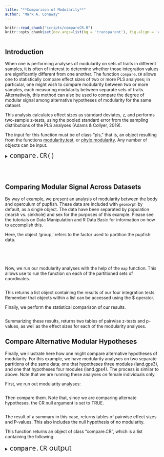 ```yaml
---
title: "**Comparison of Modularity**"
author: "Mark A. Conaway"
---
```


```r
knitr::read_chunk("scripts/compareCR.R")
knitr::opts_chunk$set(dev.args=list(bg = 'transparent'), fig.align = 'center', class.source = ".custom-inline", class.output = ".custom-inline")
```

```r

```

## **Introduction** 

When one is performing analyses of modularity on sets of traits in different samples, it is often of interest to determine whether those integration values are significantly different from one another. The function `compare.CR` allows one to statistically compare effect sizes of two or more PLS analyses; in particular, one might wish to compare modularity between two or more samples, each measuring modularity between separate sets of traits. Alternatively, this method can also be used to compare the degree of modular signal among alternative hypotheses of modularity for the same dataset.

This analysis calculates effect sizes as standard deviates, z, and performs two-sample z-tests, using the pooled standard error from the sampling distributions of the PLS analyses (Adams & Collyer, 2019).

The input for this function must be of class "pls," that is, an object resulting from the functions [modularity.test](), or [phylo.modularity](). Any number of objects can be input.

<div class = "func">
<details>
  <summary> <font size="+2"> `compare.CR()` </font> </summary>
  
* $...$: saved analyses of class CR
* $CR.null$: A logical (TRUE/FALSE) value to indicate whether a Null CR model (no modularity) should also be included in analysis. When comparing alternative hypotheses of modularity, this should be set to TRUE.
* $two.tailed$: A logical value to indicate whether a two-tailed test (typical and default) should be performed.

</details>
</div>
<br></br>

## **Comparing Modular Signal Across Datasets**

By way of example, we present an analysis of modularity between the body and operculum of pupfish. These data are included with `geomorph` by default, as a single object. The data have been separated by population (marsh vs. sinkhole) and sex for the purposes of this example. Please see the tutorials on  Data Manipulation and R Data Basic for information on how to accomplish this.

Here, the object 'group,' refers to the factor used to partition the pupfish data.

<div class = "code">
```r

```
</div>
<br></br>

Now, we run our modularity analyses with the help of the `map` function. This allows use to run the function on each of the partitioned sets of coordinates.

<div class = "code">
```r

```
</div>

This returns a list object containing the results of our four integration tests. Remember that objects within a list can be accessed using the $ operator.

Finally, we perform the statistical comparison of our results.

<div class = "code">
```r

```
</div>

Summarizing these results, returns two tables of pairwise z-tests and p-values, as well as the effect sizes for each of the modularity analyses. 

## **Compare Alternative Modular Hypotheses**

Finally, we illustrate here how one might compare alternative hypotheses of modularity. For this example, we have modularity analyses on two separate partitions of the same data; one that hypotheses three modules (land.gps3), and one that hypotheses four modules (land.gps4). The process is similar to above. Note that we are running these analyses on female individuals only.

First, we run out modularity analyses:

<div class = "code">
```r

```
</div>

Then compare them. Note that, since we are comparing alternate hypotheses, the CR.null argument is set to TRUE.

<div class = "code">
```r

```
</div>

The result of a summary in this case, returns tables of pairwise effect sizes and P-values. This also includes the null hypothesis of no modularity.

This function returns an object of class "compare.CR", which is a list containing the following:

<div class = "func">
<details>
  <summary> <font size="+2"> `compare.CR` output </font> </summary>
  
* $sample.z$:	A vector of effect sizes for each sample.
* $sample.r.sd$: A vector of standard deviations for each sampling distribution (following Box-Cox transformation).
* $pairwise.z$:	A matrix of pairwise, two-sample z scores between all pairs of effect sizes.
* $pairwise.p$:	A matrix of corresponding P-values.

</details>
</div>
<br></br>